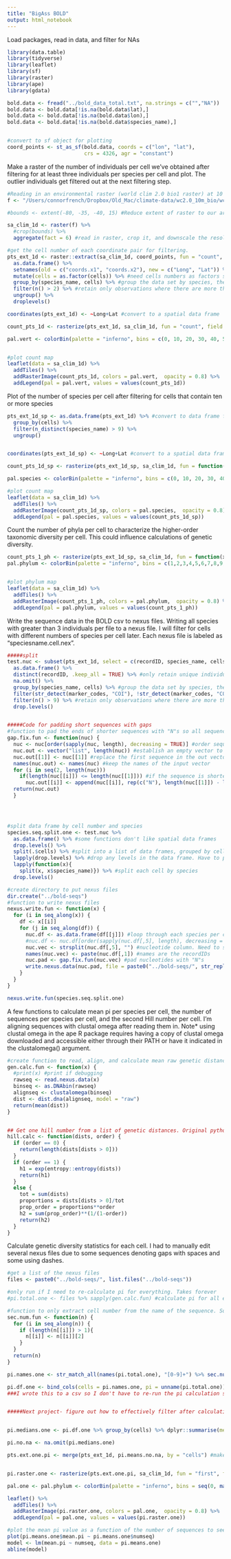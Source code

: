 ```yaml
---
title: "BigAss BOLD"
output: html_notebook
---
```



Load packages, read in data, and filter for NAs
```r
library(data.table)
library(tidyverse)
library(leaflet)
library(sf)
library(raster)
library(ape)
library(gdata)

bold.data <- fread("../bold_data_total.txt", na.strings = c("","NA"))
bold.data <- bold.data[!is.na(bold.data$lat),]
bold.data <- bold.data[!is.na(bold.data$lon),]
bold.data <- bold.data[!is.na(bold.data$species_name),]


#convert to sf object for plotting
coord_points <- st_as_sf(bold.data, coords = c("lon", "lat"), 
                         crs = 4326, agr = "constant")
```


Make a raster of the number of individuals per cell we've obtained after filtering for at least three individuals per species per cell and plot. The outlier individuals get filtered out at the next filtering step.
```r

#Reading in an environmental raster (world clim 2.0 bio1 raster) at 10 arc-minute resolution to use as a raster that utilizes lat-long coordinates for its cells. The raster isn't what's important, what is important is the raster resolution. 
f <- "/Users/connorfrench/Dropbox/Old_Mac/climate-data/wc2.0_10m_bio/wc2.0_bio_10m_01.tif" #raster location

#bounds <- extent(-80, -35, -40, 15) #Reduce extent of raster to our area of interest- South America

sa_clim_1d <- raster(f) %>% 
  #crop(bounds) %>% 
  aggregate(fact = 6) #read in raster, crop it, and downscale the resolution to 1 degree

#get the cell number of each coordinate pair for filtering.
pts_ext_1d <- raster::extract(sa_clim_1d, coord_points, fun = "count", sp = TRUE, cellnumbers = TRUE) %>% 
  as.data.frame() %>%
  setnames(old = c("coords.x1", "coords.x2"), new = c("Long", "Lat")) %>% #rename coordinates 
  mutate(cells = as.factor(cells)) %>% #need cells numbers as factors so I can count their frequency
  group_by(species_name, cells) %>% #group the data set by species, then by cell number
  filter(n() > 2) %>% #retain only observations where there are more than two species observations per cell
  ungroup() %>%
  droplevels()

coordinates(pts_ext_1d) <- ~Long+Lat #convert to a spatial data frame

count_pts_1d <- rasterize(pts_ext_1d, sa_clim_1d, fun = "count", field = "species_name") #make a raster out of the counts of observations per cell

pal.vert <- colorBin(palette = "inferno", bins = c(0, 10, 20, 30, 40, 50, 60, 70, 80, 90, 100,300,500,1000,1500,2000), domain = NULL, pretty = TRUE, na.color = "#00000000")


#plot count map
leaflet(data = sa_clim_1d) %>% 
  addTiles() %>%
  addRasterImage(count_pts_1d, colors = pal.vert,  opacity = 0.8) %>%
  addLegend(pal = pal.vert, values = values(count_pts_1d))
```

Plot of the number of species per cell after filtering for cells that contain ten or more species
```r
pts_ext_1d_sp <- as.data.frame(pts_ext_1d) %>% #convert to data frame for filtering
  group_by(cells) %>%
  filter(n_distinct(species_name) > 9) %>%
  ungroup()


coordinates(pts_ext_1d_sp) <- ~Long+Lat #convert to a spatial data frame

count_pts_1d_sp <- rasterize(pts_ext_1d_sp, sa_clim_1d, fun = function(x, ...) {length(unique(x))}, field = "species_name") #make a raster out of the counts of species per cell

pal.species <- colorBin(palette = "inferno", bins = c(0, 10, 20, 30, 40, 50, 60, 70, 80, 90, 100,200,300,500, 1000, 2000), domain = NULL, pretty = TRUE, na.color = "#00000000")

#plot count map
leaflet(data = sa_clim_1d) %>% 
  addTiles() %>%
  addRasterImage(count_pts_1d_sp, colors = pal.species,  opacity = 0.8) %>%
  addLegend(pal = pal.species, values = values(count_pts_1d_sp))
```


Count the number of phyla per cell to characterize the higher-order taxonomic diversity per cell. This could influence calculations of genetic diversity. 
```r
count_pts_1_ph <- rasterize(pts_ext_1d_sp, sa_clim_1d, fun = function(x, ...) {length(unique(x))}, field = "phylum_name") #make a raster out of the counts of species per cell
pal.phylum <- colorBin(palette = "inferno", bins = c(1,2,3,4,5,6,7,8,9,10), domain = NULL, pretty = TRUE, na.color = "#00000000")


#plot phylum map
leaflet(data = sa_clim_1d) %>% 
  addTiles() %>%
  addRasterImage(count_pts_1_ph, colors = pal.phylum,  opacity = 0.8) %>%
  addLegend(pal = pal.phylum, values = values(count_pts_1_ph))
```


Write the sequence data in the BOLD csv to nexus files. Writing all species with greater than 3 individuals per file to a nexus file. I will filter for cells with different numbers of species per cell later. Each nexus file is labeled as "speciesname.cell.nex".
```r
#####split 
test.nuc <- subset(pts_ext_1d, select = c(recordID, species_name, cells, marker_codes, nucleotides)) %>% 
  as.data.frame() %>%
  distinct(recordID, .keep_all = TRUE) %>% #only retain unique individuals
  na.omit() %>%
  group_by(species_name, cells) %>% #group the data set by species, then by cell number
  filter(str_detect(marker_codes, "COI"), !str_detect(marker_codes, "COII")) %>% #Filter for only COI sequences
  filter(n() > 9) %>% #retain only observations where there are more than two species observations per cell
  drop.levels()


#####Code for padding short sequences with gaps
#function to pad the ends of shorter sequences with "N"s so all sequences are the same length for alignments
gap.fix.fun <- function(nuc) {
  nuc <- nuc[order(sapply(nuc, length), decreasing = TRUE)] #order sequences in descending order by length. This removes the necessity to do a bunch of unnecessary pairwise comparisons among sequences. Hashing this out because I'm ordering the data frame by sequence length before I apply this function. 
  nuc.out <- vector("list", length(nuc)) #establish an empty vector to fill
  nuc.out[[1]] <- nuc[[1]] #replace the first sequence in the out vector
  names(nuc.out) <- names(nuc) #keep the names of the input vector
  for (i in seq(2, length(nuc)))
    if(length(nuc[[i]]) <= length(nuc[[1]])) #if the sequence is shorter than the longest sequence, append the missing data designator "N" to the end of the sequence
      nuc.out[[i]] <- append(nuc[[i]], rep(c("N"), length(nuc[[1]]) - length(nuc[[i]])))
  return(nuc.out)
  }




#split data frame by cell number and species
species.seq.split.one <- test.nuc %>%
  as.data.frame() %>% #some functions don't like spatial data frames
  drop.levels() %>%
  split(.$cells) %>% #split into a list of data frames, grouped by cell. Splitting by both cells and species at once doesn't work.
  lapply(drop.levels) %>% #drop any levels in the data frame. Have to perform first because extra factor levels can mess up the split function
  lapply(function(x){
    split(x, x$species_name)}) %>% #split each cell by species
  drop.levels()

#create directory to put nexus files
dir.create("../bold-seqs")
#function to write nexus files
nexus.write.fun <- function(x) {
  for (i in seq_along(x)) {
    df <- x[[i]]
    for (j in seq_along(df)) {
      nuc.df <- as.data.frame(df[[j]]) #loop through each species per cell
      #nuc.df <- nuc.df[order(sapply(nuc.df[,5], length), decreasing = TRUE),] #order df by nucleotide length (need to do this for padding short sequences with "N"s)
      nuc.vec <- strsplit(nuc.df[,5], "") #nucleotide column. Need to split nucleotides into individual characters.
      names(nuc.vec) <- paste(nuc.df[,1]) #names are the recordIDs
      nuc.pad <- gap.fix.fun(nuc.vec) #pad nucleotides with "N"s
      write.nexus.data(nuc.pad, file = paste0("../bold-seqs/", str_replace(unique(nuc.df[,2]), " ", "-"), ".", unique(nuc.df[,3]), ".nex"), missing = "N", interleaved = FALSE) #write to a nexus file, which is named by the species and cell number
    }
  }
}

nexus.write.fun(species.seq.split.one)

```

A few functions to calculate mean pi per species per cell, the number of sequences per species per cell, and the second Hill number per cell. I'm aligning sequences with clustal omega after reading them in. Note* using clustal omega in the ape R package requires having a copy of clustal omega downloaded and accessible either through their PATH or have it indicated in the clustalomega() argument.
```r
#create function to read, align, and calculate mean raw genetic distance (pi) from the sequences.
gen.calc.fun <- function(x) {
  #print(x) #print if debugging
  rawseq <- read.nexus.data(x)
  binseq <- as.DNAbin(rawseq)
  alignseq <- clustalomega(binseq)
  dist <- dist.dna(alignseq, model = "raw")
  return(mean(dist))
}


## Get one hill number from a list of genetic distances. Original python code written by Isaac Overcast
hill.calc <- function(dists, order) { 
  if (order == 0) {
    return(length(dists[dists > 0]))
  }
  if (order == 1) {
    h1 = exp(entropy::entropy(dists))
    return(h1)
  }
  else {
    tot = sum(dists)
    proportions = dists[dists > 0]/tot
    prop_order = proportions**order
    h2 = sum(prop_order)**(1/(1-order))
    return(h2)
  }
}
```


Calculate genetic diversity statistics for each cell. I had to manually edit several nexus files due to some sequences denoting gaps with spaces and some using dashes.
```r
#get a list of the nexus files
files <- paste0("../bold-seqs/", list.files("../bold-seqs"))

#only run if I need to re-calculate pi for everything. Takes forever
#pi.total.one <- files %>% sapply(gen.calc.fun) #calculate pi for all each species within each cell

#function to only extract cell number from the name of the sequence. Some species names include a number, so I need to extract only the second number grouping
sec.num.fun <- function(n) {
  for (i in seq_along(n)) {
    if (length(n[[i]]) > 1){
      n[[i]] <- n[[i]][2]
    }
  }
  return(n)
}

pi.names.one <- str_match_all(names(pi.total.one), "[0-9]+") %>% sec.num.fun() %>% unlist() #make a vector of the cell numbers for each pi calculation

pi.df.one <- bind_cols(cells = pi.names.one, pi = unname(pi.total.one)) #create dataframe of pi calculations
###I wrote this to a csv so I don't have to re-run the pi calculation script


#####Next project- figure out how to effectively filter after calculating pi


pi.medians.one <- pi.df.one %>% group_by(cells) %>% dplyr::summarise(median.pi = median(pi), hill.num = hill.calc(pi, 1), shannon = entropy::entropy(pi)) #calculate pi for each cell number. I'm using dplyr::summarise because plyr also has a summarise function that can create a lot of confusion.

pi.no.na <- na.omit(pi.medians.one)

pts.ext.one.pi <- merge(pts_ext_1d, pi.means.no.na, by = "cells") #make new spatial data frame including the pi values


pi.raster.one <- rasterize(pts.ext.one.pi, sa_clim_1d, fun = "first", field = "mean.pi") #create new raster of mean pi values per cell

pal.one <- pal.phylum <- colorBin(palette = "inferno", bins = seq(0, max(na.omit(pts.ext.one.pi$mean.pi)), length.out = 10), domain = NULL, pretty = TRUE, na.color = "#00000000")

leaflet() %>% 
  addTiles() %>%
  addRasterImage(pi.raster.one, colors = pal.one,  opacity = 0.8) %>%
  addLegend(pal = pal.one, values = values(pi.raster.one))

#plot the mean pi value as a function of the number of sequences to see if the number of sequences influence the calculation of genetic diversity. It appears to.
plot(pi.means.one$mean.pi ~ pi.means.one$numseq)
model <- lm(mean.pi ~ numseq, data = pi.means.one)
abline(model)
```











